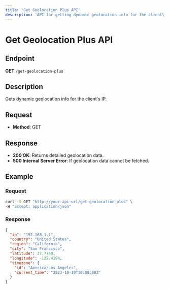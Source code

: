 ```yaml
---
title: 'Get Geolocation Plus API'
description: 'API for getting dynamic geolocation info for the client\'s IP'
---
```


# Get Geolocation Plus API

## Endpoint

**GET** `/get-geolocation-plus`

## Description

Gets dynamic geolocation info for the client's IP.

## Request

- **Method**: GET

## Response

- **200 OK**: Returns detailed geolocation data.
- **500 Internal Server Error**: If geolocation data cannot be fetched.

## Example

### Request

```bash
curl -X GET "http://your-api-url/get-geolocation-plus" \
-H "accept: application/json"
```

### Response

```json
{
  "ip": "192.168.1.1",
  "country": "United States",
  "region": "California",
  "city": "San Francisco",
  "latitude": 37.7749,
  "longitude": -122.4194,
  "timezone": {
    "id": "America/Los_Angeles",
    "current_time": "2023-10-10T10:00:00Z"
  }
}
``` 